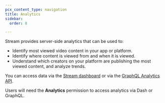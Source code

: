 ```yaml
---
pcx_content_type: navigation
title: Analytics
sidebar:
  order: 8

---
```


Stream provides server-side analytics that can be used to:

* Identify most viewed video content in your app or platform.
* Identify where content is viewed from and when it is viewed.
* Understand which creators on your platform are publishing the most viewed content, and analyze trends.

You can access data via the [Stream dashboard](https://dash.cloudflare.com/?to=/:account/stream/analytics) or via the [GraphQL Analytics API](/stream/getting-analytics/fetching-bulk-analytics).

Users will need the **Analytics** permission to access analytics via Dash or GraphQL.
